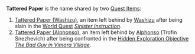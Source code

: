 {{Disambiguation}}
'''Tattered Paper''' is the name shared by two [[Quest Items]]:

#[[Tattered Paper (Washizu)]], an item left behind by [[Washizu]] after being slain in the [[World Quest]] ''[[Sinister Instruction]]''.
#[[Tattered Paper (Alphonso)]], an item left behind by [[Alphonso]] (Trofin Snezhevich) after being confronted in the [[Hidden Exploration Objective]] ''[[The Bad Guy in Vimara Village]]''.